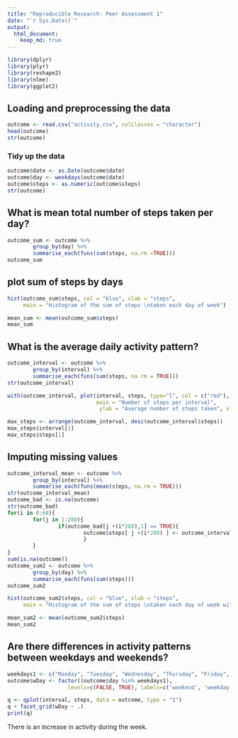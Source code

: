 ```yaml
---
title: "Reproducible Research: Peer Assessment 1"
date: "`r Sys.Date()`"
output: 
  html_document:
    keep_md: true
---
```

```r
library(dplyr)
library(plyr)
library(reshape2)
library(nlme)
library(ggplot2)
```
## Loading and preprocessing the data
```r
outcome <- read.csv("activity.csv", colClasses = "character")
head(outcome)
str(outcome)
```

### Tidy up the data
```r
outcome$date <- as.Date(outcome$date)
outcome$day <- weekdays(outcome$date)
outcome$steps <- as.numeric(outcome$steps)
str(outcome)
```
## What is mean total number of steps taken per day?
```r
outcome_sum <- outcome %>%
        group_by(day) %>%
        summarise_each(funs(sum(steps, na.rm =TRUE)))
outcome_sum
```
## plot sum of steps by days
```r
hist(outcome_sum$steps, col = "blue", xlab = "steps", 
     main = "Histogram of the sum of steps \ntaken each day of week")
```

```r
mean_sum <- mean(outcome_sum$steps)
mean_sum
```
## What is the average daily activity pattern?
```r
outcome_interval <- outcome %>%
        group_by(interval) %>% 
        summarise_each(funs(sum(steps, na.rm = TRUE)))
str(outcome_interval)
```

```r
with(outcome_interval, plot(interval, steps, type="l", col = c("red"),
                            main = "Number of steps per interval",
                             ylab = "Average number of steps taken", xlab = "Intervals" ))
```

```r
max_steps <- arrange(outcome_interval, desc(outcome_interval$steps))
max_steps$interval[1]
max_steps$steps[1]
```
## Imputing missing values
```r
outcome_interval_mean <- outcome %>%
        group_by(interval) %>% 
        summarise_each(funs(mean(steps, na.rm = TRUE)))
str(outcome_interval_mean)
outcome_bad <- is.na(outcome)
str(outcome_bad)
for(i in 0:60){
        for(j in 1:288){
                if(outcome_bad[j +(i*288),1] == TRUE){
                        outcome$steps[ j +(i*288) ] <- outcome_interval_mean$steps[j]
                        }
        }
}
sum(is.na(outcome))
outcome_sum2 <- outcome %>%
        group_by(day) %>%
        summarise_each(funs(sum(steps)))
outcome_sum2
```

```r
hist(outcome_sum2$steps, col = "blue", xlab = "steps", 
     main = "Histogram of the sum of steps \ntaken each day of week without NAs")
```

```r
mean_sum2 <- mean(outcome_sum2$steps)
mean_sum2
```

## Are there differences in activity patterns between weekdays and weekends?
```r
weekdays1 <- c("Monday", "Tuesday", "Wednesday", "Thursday", "Friday", "Saturday", "Sunday")
outcome$wDay <- factor((outcome$day %in% weekdays1), 
                   levels=c(FALSE, TRUE), labels=c('weekend', 'weekday'))
```

```r
q <- qplot(interval, steps, data = outcome, type = "1")
q + facet_grid(wDay ~ .)
print(q)
```

There is an increase in activity during the week.
